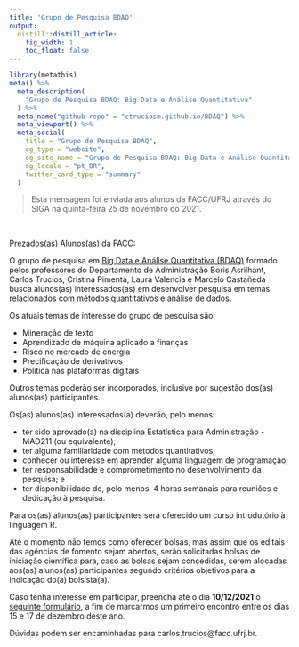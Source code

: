 ```yaml
---
title: 'Grupo de Pesquisa BDAQ'
output:
  distill::distill_article: 
    fig_width: 1
    toc_float: false  
---
```




```r
library(metathis)
meta() %>%
  meta_description(
    "Grupo de Pesquisa BDAQ: Big Data e Análise Quantitativa"
  ) %>% 
  meta_name("github-repo" = "ctruciosm.github.io/BDAQ") %>% 
  meta_viewport() %>% 
  meta_social(
    title = "Grupo de Pesquisa BDAQ",
    og_type = "website",
    og_site_name = "Grupo de Pesquisa BDAQ: Big Data e Análise Quantitativa",
    og_locale = "pt_BR",
    twitter_card_type = "summary"
  )
```


> Esta mensagem foi enviada aos alunos da FACC/UFRJ através do SIGA na quinta-feira 25 de novembro do 2021.

<br>

Prezados(as) Alunos(as) da FACC:

O grupo de pesquisa em [Big Data e Análise Quantitativa (BDAQ)](http://dgp.cnpq.br/dgp/espelhogrupo/764775) formado pelos professores do Departamento de Administração Boris Asrilhant, Carlos Trucíos, Cristina Pimenta, Laura Valencia e Marcelo Castañeda busca alunos(as) interessados(as) em desenvolver pesquisa em temas relacionados com métodos quantitativos e análise de dados.

Os atuais temas de interesse do grupo de pesquisa são:


- Mineração de texto
- Aprendizado de máquina aplicado a finanças
- Risco no mercado de energia
- Precificação de derivativos
- Política nas plataformas digitais

Outros temas poderão ser incorporados, inclusive por sugestão dos(as) alunos(as) participantes.      

Os(as) alunos(as) interessados(a) deverão, pelo menos:

- ter sido aprovado(a) na disciplina Estatística para Administração - MAD211 (ou equivalente);
- ter alguma familiaridade com métodos quantitativos;
- conhecer ou interesse em aprender alguma linguagem de programação;
- ter responsabilidade e comprometimento no desenvolvimento da pesquisa; e
- ter disponibilidade de, pelo menos, 4 horas semanais para reuniões e dedicação à pesquisa.

Para os(as) alunos(as) participantes será oferecido um curso introdutório à linguagem R.

Até o momento não temos como oferecer bolsas, mas assim que os editais das agências de fomento sejam abertos, serão solicitadas bolsas de iniciação científica para, caso as bolsas sejam concedidas, serem alocadas aos(as) alunos(as) participantes segundo critérios objetivos para a indicação do(a) bolsista(a).       

Caso tenha interesse em participar, preencha até o dia **10/12/2021** o [seguinte formulário](https://docs.google.com/forms/d/e/1FAIpQLSeHwoU-lW6AyKsOyaAiIZy2VaENV0kM7dJIh0aWUg7D12NAbA/viewform?usp=sf_link), a fim de marcarmos um primeiro encontro entre os dias 15 e 17 de dezembro deste ano.

Dúvidas podem ser encaminhadas para carlos.trucios@facc.ufrj.br.
